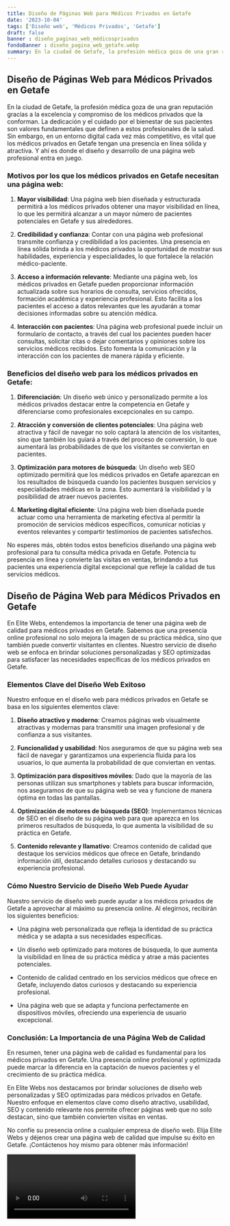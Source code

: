 ```yaml
---
title: Diseño de Páginas Web para Médicos Privados en Getafe
date: '2023-10-04'
tags: ['Diseño web', 'Médicos Privados', 'Getafe']
draft: false
banner : diseño_paginas_web_médicosprivados
fondoBanner : diseño_pagina_web_getafe.webp
summary: En la ciudad de Getafe, la profesión médica goza de una gran reputación gracias a la excelencia y compromiso de los médicos privados que la conforman. La dedicación y el cuidado por el bienestar de sus pacientes son valores fundamentales que definen a estos profesionales de la salud. Sin embargo, en un entorno digital cada vez más competitivo, es vital que los médicos privados en Getafe tengan una presencia en línea sólida y atractiva. Y ahí es donde el diseño y desarrollo de una página web profesional entra en juego.
---
```


## Diseño de Páginas Web para Médicos Privados en Getafe

En la ciudad de Getafe, la profesión médica goza de una gran reputación gracias a la excelencia y compromiso de los médicos privados que la conforman. La dedicación y el cuidado por el bienestar de sus pacientes son valores fundamentales que definen a estos profesionales de la salud. Sin embargo, en un entorno digital cada vez más competitivo, es vital que los médicos privados en Getafe tengan una presencia en línea sólida y atractiva. Y ahí es donde el diseño y desarrollo de una página web profesional entra en juego.

### Motivos por los que los médicos privados en Getafe necesitan una página web:

1. **Mayor visibilidad**: Una página web bien diseñada y estructurada permitirá a los médicos privados obtener una mayor visibilidad en línea, lo que les permitirá alcanzar a un mayor número de pacientes potenciales en Getafe y sus alrededores.

2. **Credibilidad y confianza**: Contar con una página web profesional transmite confianza y credibilidad a los pacientes. Una presencia en línea sólida brinda a los médicos privados la oportunidad de mostrar sus habilidades, experiencia y especialidades, lo que fortalece la relación médico-paciente.

3. **Acceso a información relevante**: Mediante una página web, los médicos privados en Getafe pueden proporcionar información actualizada sobre sus horarios de consulta, servicios ofrecidos, formación académica y experiencia profesional. Esto facilita a los pacientes el acceso a datos relevantes que les ayudarán a tomar decisiones informadas sobre su atención médica.

4. **Interacción con pacientes**: Una página web profesional puede incluir un formulario de contacto, a través del cual los pacientes pueden hacer consultas, solicitar citas o dejar comentarios y opiniones sobre los servicios médicos recibidos. Esto fomenta la comunicación y la interacción con los pacientes de manera rápida y eficiente.

### Beneficios del diseño web para los médicos privados en Getafe:

1. **Diferenciación**: Un diseño web único y personalizado permite a los médicos privados destacar entre la competencia en Getafe y diferenciarse como profesionales excepcionales en su campo.

2. **Atracción y conversión de clientes potenciales**: Una página web atractiva y fácil de navegar no solo captará la atención de los visitantes, sino que también los guiará a través del proceso de conversión, lo que aumentará las probabilidades de que los visitantes se conviertan en pacientes.

3. **Optimización para motores de búsqueda**: Un diseño web SEO optimizado permitirá que los médicos privados en Getafe aparezcan en los resultados de búsqueda cuando los pacientes busquen servicios y especialidades médicas en la zona. Esto aumentará la visibilidad y la posibilidad de atraer nuevos pacientes.

4. **Marketing digital eficiente**: Una página web bien diseñada puede actuar como una herramienta de marketing efectiva al permitir la promoción de servicios médicos específicos, comunicar noticias y eventos relevantes y compartir testimonios de pacientes satisfechos.

No esperes más, obtén todos estos beneficios diseñando una página web profesional para tu consulta médica privada en Getafe. Potencia tu presencia en línea y convierte las visitas en ventas, brindando a tus pacientes una experiencia digital excepcional que refleje la calidad de tus servicios médicos.

<GifSeo />

<Cta />

## Diseño de Página Web para Médicos Privados en Getafe

En Elite Webs, entendemos la importancia de tener una página web de calidad para médicos privados en Getafe. Sabemos que una presencia online profesional no solo mejora la imagen de su práctica médica, sino que también puede convertir visitantes en clientes. Nuestro servicio de diseño web se enfoca en brindar soluciones personalizadas y SEO optimizadas para satisfacer las necesidades específicas de los médicos privados en Getafe.

### Elementos Clave del Diseño Web Exitoso

Nuestro enfoque en el diseño web para médicos privados en Getafe se basa en los siguientes elementos clave:

1. **Diseño atractivo y moderno**: Creamos páginas web visualmente atractivas y modernas para transmitir una imagen profesional y de confianza a sus visitantes.

2. **Funcionalidad y usabilidad**: Nos aseguramos de que su página web sea fácil de navegar y garantizamos una experiencia fluida para los usuarios, lo que aumenta la probabilidad de que conviertan en ventas.

3. **Optimización para dispositivos móviles**: Dado que la mayoría de las personas utilizan sus smartphones y tablets para buscar información, nos aseguramos de que su página web se vea y funcione de manera óptima en todas las pantallas.

4. **Optimización de motores de búsqueda (SEO)**: Implementamos técnicas de SEO en el diseño de su página web para que aparezca en los primeros resultados de búsqueda, lo que aumenta la visibilidad de su práctica en Getafe.

5. **Contenido relevante y llamativo**: Creamos contenido de calidad que destaque los servicios médicos que ofrece en Getafe, brindando información útil, destacando detalles curiosos y destacando su experiencia profesional.

### Cómo Nuestro Servicio de Diseño Web Puede Ayudar

Nuestro servicio de diseño web puede ayudar a los médicos privados de Getafe a aprovechar al máximo su presencia online. Al elegirnos, recibirán los siguientes beneficios:

- Una página web personalizada que refleja la identidad de su práctica médica y se adapta a sus necesidades específicas.

- Un diseño web optimizado para motores de búsqueda, lo que aumenta la visibilidad en línea de su práctica médica y atrae a más pacientes potenciales.

- Contenido de calidad centrado en los servicios médicos que ofrece en Getafe, incluyendo datos curiosos y destacando su experiencia profesional.

- Una página web que se adapta y funciona perfectamente en dispositivos móviles, ofreciendo una experiencia de usuario excepcional.

### Conclusión: La Importancia de una Página Web de Calidad

En resumen, tener una página web de calidad es fundamental para los médicos privados en Getafe. Una presencia online profesional y optimizada puede marcar la diferencia en la captación de nuevos pacientes y el crecimiento de su práctica médica.

En Elite Webs nos destacamos por brindar soluciones de diseño web personalizadas y SEO optimizadas para médicos privados en Getafe. Nuestro enfoque en elementos clave como diseño atractivo, usabilidad, SEO y contenido relevante nos permite ofrecer páginas web que no solo destacan, sino que también convierten visitas en ventas.

No confíe su presencia online a cualquier empresa de diseño web. Elija Elite Webs y déjenos crear una página web de calidad que impulse su éxito en Getafe. ¡Contáctenos hoy mismo para obtener más información!

<Video />

<CtaBot job='Médicos Privados' city='Getafe'/>

<Gmaps query='Getafe+españa+maps' />